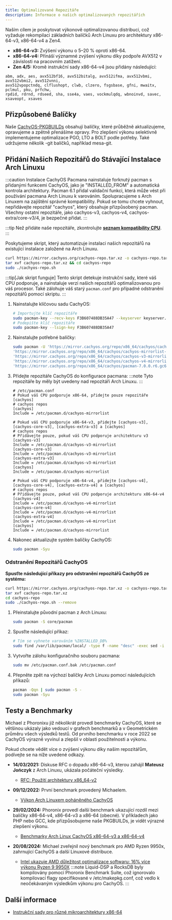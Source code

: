 ```yaml
---
title: Optimalizované Repozitáře
description: Informace o našich optimalizovaných repozitářích
---
```



Naším cílem je poskytovat výkonově optimalizovanou distribuci, což vyžaduje rekompilaci základních balíčků Arch Linuxu pro architektury x86-64-v3, x86-64-v4 a Zen4.

- **x86-64-v3:** Zvýšení výkonu o 5–20 % oproti x86-64.
- **x86-64-v4:** Přináší významné zvýšení výkonu díky podpoře AVX512 v závislosti na pracovním zatížení.
- **Zen 4/5:** Kromě instrukční sady x86-64-v4 jsou přidány následující:

```text
abm, adx, aes, avx512bf16, avx512bitalg, avx512ifma, avx512vbmi, avx512vbmi2, avx512vnni,
avx512vpopctndq, clflushopt, clwb, clzero, fsgsbase, gfni, mwaitx, pclmul, pku, prfchw,
rpdid, rdrnd, rdseed, sha, sse4a, vaes, vockmulqdq, wbnoinvd, savec, xsaveopt, xsaves
```

## Přizpůsobené Balíčky

Naše [CachyOS-PKGBUILDs](https://github.com/CachyOS/CachyOS-PKGBUILDS) obsahují balíčky, které průběžně aktualizujeme, opravujeme a zpětně přenášíme opravy.
Pro zlepšení výkonu selektivně implementujeme optimalizace PGO, LTO a BOLT podle potřeby.
Také udržujeme několik -git balíčků, například mesa-git.

## Přidání Našich Repozitářů do Stávající Instalace Arch Linuxu

:::caution
Instalace CachyOS Pacmana nainstaluje forknutý pacman s přidanými funkcemi CachyOS, jako je "INSTALLED_FROM" a automatická kontrola architektury. Pacman 6.1 přidal validační funkci, která může vést při používání pacmana Arch Linuxu k varováním. Spolupracujeme s Arch Linuxem na zajištění správné kompatibility. Pokud se tomu chcete vyhnout, nepřidávejte repozitář "cachyos", který obsahuje přizpůsobený pacman. Všechny ostatní repozitáře, jako cachyos-v3, cachyos-v4, cachyos-extra/core-v3/4, je bezpečné přidat.
:::

:::tip
Než přidáte naše repozitáře, zkontrolujte **[seznam kompatibility CPU](/installation/installation_prepare#x86_64-microarchitecture-level-support)**.
:::

<Tabs>

<TabItem label='Automatizovaně'>

Poskytujeme skript, který automatizuje instalaci našich repozitářů na existující instalace založené na Arch Linuxu.

```sh
curl https://mirror.cachyos.org/cachyos-repo.tar.xz -o cachyos-repo.tar.xz
tar xvf cachyos-repo.tar.xz && cd cachyos-repo
sudo ./cachyos-repo.sh
```

:::tip[Jak skript funguje]
Tento skript detekuje instrukční sady, které váš CPU podporuje, a nainstaluje verzi našich repozitářů optimalizovanou pro váš procesor. Také zálohuje váš starý `pacman.conf` pro případné odstranění repozitářů pomocí skriptu.
:::

</TabItem>

<TabItem label='Manuálně'>

<Steps>

1. Nainstalujte klíčovou sadu CachyOS:

   ```sh
   # Importujte klíč repozitáře
   sudo pacman-key --recv-keys F3B607488DB35A47 --keyserver keyserver.ubuntu.com
   # Podepište klíč repozitáře
   sudo pacman-key --lsign-key F3B607488DB35A47
   ```
2. Nainstalujte potřebné balíčky:

   ```sh
   sudo pacman -U 'https://mirror.cachyos.org/repo/x86_64/cachyos/cachyos-keyring-20240331-1-any.pkg.tar.zst' \
   'https://mirror.cachyos.org/repo/x86_64/cachyos/cachyos-mirrorlist-22-1-any.pkg.tar.zst' \
   'https://mirror.cachyos.org/repo/x86_64/cachyos/cachyos-v3-mirrorlist-22-1-any.pkg.tar.zst' \
   'https://mirror.cachyos.org/repo/x86_64/cachyos/cachyos-v4-mirrorlist-22-1-any.pkg.tar.zst' \
   'https://mirror.cachyos.org/repo/x86_64/cachyos/pacman-7.0.0.r6.gc685ae6-4-x86_64.pkg.tar.zst'
   ```
3. Přidejte repozitáře CachyOS do konfigurace pacmana:
   :::note
   Tyto repozitáře by měly být uvedeny nad repozitáři Arch Linuxu.
   :::

   ```shell
   # /etc/pacman.conf
   # Pokud váš CPU podporuje x86-64, přidejte pouze repozitáře [cachyos]
   # cachyos repos
   [cachyos]
   Include = /etc/pacman.d/cachyos-mirrorlist

   # Pokud váš CPU podporuje x86-64-v3, přidejte [cachyos-v3], [cachyos-core-v3], [cachyos-extra-v3] a [cachyos]
   # cachyos repos
   # Přidávejte pouze, pokud váš CPU podporuje architekturu v3
   [cachyos-v3]
   Include = /etc/pacman.d/cachyos-v3-mirrorlist
   [cachyos-core-v3]
   Include = /etc/pacman.d/cachyos-v3-mirrorlist
   [cachyos-extra-v3]
   Include = /etc/pacman.d/cachyos-v3-mirrorlist
   [cachyos]
   Include = /etc/pacman.d/cachyos-mirrorlist

   # Pokud váš CPU podporuje x86-64-v4, přidejte [cachyos-v4], [cachyos-core-v4], [cachyos-extra-v4] a [cachyos]
   # cachyos repos
   # Přidávejte pouze, pokud váš CPU podporuje architekturu x86-64-v4
   [cachyos-v4]
   Include = /etc/pacman.d/cachyos-v4-mirrorlist
   [cachyos-core-v4]
   Include = /etc/pacman.d/cachyos-v4-mirrorlist
   [cachyos-extra-v4]
   Include = /etc/pacman.d/cachyos-v4-mirrorlist
   [cachyos]
   Include = /etc/pacman.d/cachyos-mirrorlist
   ```
4. Nakonec aktualizujte systém balíčky CachyOS:
   ```sh
   sudo pacman -Syu
   ```

</Steps>

</TabItem>

</Tabs>

### Odstranění Repozitářů CachyOS

<Tabs>
<TabItem label='Automatizovaně'>

**Spusťte následující příkazy pro odstranění repozitářů CachyOS ze systému:**
```sh
curl https://mirror.cachyos.org/cachyos-repo.tar.xz -o cachyos-repo.tar.xz
tar xvf cachyos-repo.tar.xz
cd cachyos-repo
sudo ./cachyos-repo.sh --remove
```

</TabItem>

<TabItem label='Manuálně'>

<Steps>

1. Přeinstalujte původní pacman z Arch Linuxu:
   ```sh
   sudo pacman -S core/pacman
   ```
2. Spusťte následující příkaz:
   ```sh
   # Tím se vyhnete varováním %INSTALLED_DB%
   sudo find /var/lib/pacman/local/ -type f -name "desc" -exec sed -i '/^%INSTALLED_DB%$/,+2d' {} \;
   ```
3. Vytvořte zálohu konfiguračního souboru pacmana:
   ```sh
   sudo mv /etc/pacman.conf.bak /etc/pacman.conf
   ```
4. Přepněte zpět na výchozí balíčky Arch Linuxu pomocí následujících příkazů:
   ```sh
   pacman -Qqn | sudo pacman -S -
   sudo pacman -Syu
   ```
</Steps>

</TabItem>
</Tabs>

## Testy a Benchmarky

Michael z Phoronixu již několikrát provedl benchmarky CachyOS, které se většinou ukázaly jako vedoucí v grafech benchmarků a v Geometrickém průměru všech výsledků testů. Od prvního benchmarku v roce 2022 se CachyOS výrazně vyvinul a zlepšil v oblasti použitelnosti a výkonu.

Pokud chcete vědět více o zvýšení výkonu díky našim repozitářům, podívejte se na níže uvedené odkazy.

* **14/03/2021:** Diskuse RFC o dopadu x86-64-v3, kterou zahájil **Mateusz Jończyk** z Arch Linuxu, ukázala počáteční výsledky.
  * [RFC: Použití architektury x86_64-v2](https://lists.archlinux.org/pipermail/arch-general/2021-March/048739.html)

* **09/12/2022:** První benchmark provedený Michaelem.
  * [Výkon Arch Linuxem poháněného CachyOS](https://www.phoronix.com/review/cachyos-linux-perf)

* **29/02/2024:** Phoronix provedl další benchmark ukazující rozdíl mezi balíčky x86-64-v4, x86-64-v3 a x86-64 (obecné). V příkladech jako PHP nebo GCC, kde přizpůsobujeme naše PKGBUILDs, je vidět výrazné zlepšení výkonu.
  * [Benchmarky Arch Linux CachyOS x86-64-v3 a x86-64-v4](https://www.phoronix.com/review/cachyos-x86-64-v3-v4)

* **20/08/2024:** Michael zveřejnil nový benchmark pro AMD Ryzen 9950x, zahrnující CachyOS a další Linuxové distribuce.
  * [Intel ukazuje AMD důležitost optimalizace softwaru: 16% více výkonu Ryzen 9 9950X](https://www.phoronix.com/review/linux-os-amd-ryzen9-9950x)
   :::note
   Liquid-DSP a RocksDB byly kompilovány pomocí Phoronix Benchmark Suite, což ignorovalo kompilovací flagy specifikované v /etc/makepkg.conf, což vedlo k neočekávaným výsledkům výkonu pro CachyOS.
   :::

## Další informace

- [Instrukční sady pro různé mikroarchitektury x86-64](https://en.wikipedia.org/wiki/X86-64#Microarchitecture_levels)
